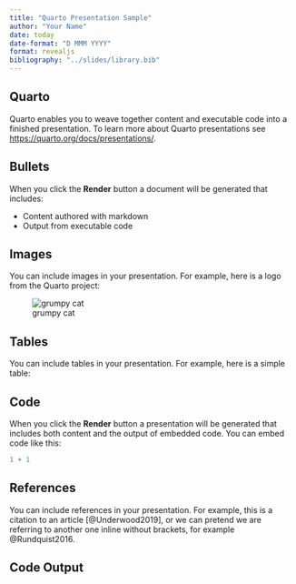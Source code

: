 ```yaml
---
title: "Quarto Presentation Sample"
author: "Your Name"
date: today
date-format: "D MMM YYYY"
format: revealjs
bibliography: "../slides/library.bib"
---
```


## Quarto

Quarto enables you to weave together content and executable code into a finished presentation. To learn more about Quarto presentations see <https://quarto.org/docs/presentations/>.

## Bullets

When you click the **Render** button a document will be generated that includes:

-   Content authored with markdown
-   Output from executable code

## Images

You can include images in your presentation. For example, here is a logo from the Quarto project:

![grumpy cat](https://upload.wikimedia.org/wikipedia/commons/thumb/d/dc/Grumpy_Cat_%2814556024763%29_%28cropped%29.jpg/500px-Grumpy_Cat_%2814556024763%29_%28cropped%29.jpg)


## Tables

You can include tables in your presentation. For example, here is a simple table:



## Code

When you click the **Render** button a presentation will be generated that includes both content and the output of embedded code. You can embed code like this:

```r
1 + 1
```


## References

You can include references in your presentation. For example, this is a citation to an article [@Underwood2019], or we can pretend we are referring to another one inline without brackets, for example @Rundquist2016.

## Code Output
